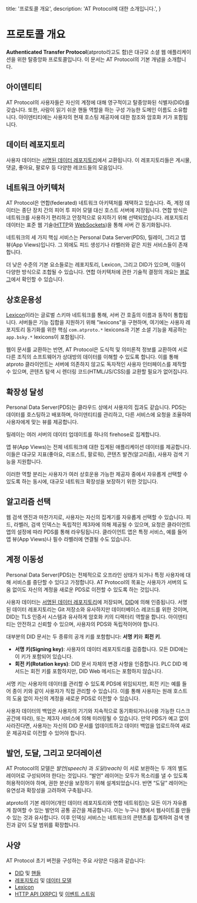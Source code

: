   title: '프로토콜 개요',
  description: 'AT Protocol에 대한 소개입니다.',
}

# 프로토콜 개요

**Authenticated Transfer Protocol**(atproto라고도 함)은 대규모 소셜 웹 애플리케이션을 위한 탈중앙화 프로토콜입니다. 이 문서는 AT Protocol의 기본 개념을 소개합니다.

## 아이덴티티

AT Protocol의 사용자들은 자신의 계정에 대해 영구적이고 탈중앙화된 식별자(DID)를 갖습니다. 또한, 사람이 읽기 쉬운 핸들 역할을 하는 구성 가능한 도메인 이름도 소유합니다. 아이덴티티에는 사용자의 현재 호스팅 제공자에 대한 참조와 암호화 키가 포함됩니다.

## 데이터 레포지토리

사용자 데이터는 [서명된 데이터 레포지토리](/guides/data-repos)에서 교환됩니다. 이 레포지토리들은 게시물, 댓글, 좋아요, 팔로우 등 다양한 레코드들의 모음입니다.

## 네트워크 아키텍처

AT Protocol은 연합(federated) 네트워크 아키텍처를 채택하고 있습니다. 즉, 계정 데이터는 종단 장치 간의 피어 투 피어 모델 대신 호스트 서버에 저장됩니다. 연합 방식은 네트워크를 사용하기 편리하고 안정적으로 유지하기 위해 선택되었습니다. 레포지토리 데이터는 표준 웹 기술([HTTP](/specs/xrpc)와 [WebSockets](/specs/event-stream))을 통해 서버 간 동기화됩니다.

네트워크의 세 가지 핵심 서비스는 Personal Data Server(PDS), 릴레이, 그리고 앱 뷰(App Views)입니다. 그 외에도 피드 생성기나 라벨러와 같은 지원 서비스들이 존재합니다.

더 낮은 수준의 기본 요소들로는 레포지토리, Lexicon, 그리고 DID가 있으며, 이들이 다양한 방식으로 조합될 수 있습니다. 연합 아키텍처에 관한 기술적 결정의 개요는 [블로그](https://bsky.social/about/blog/5-5-2023-federation-architecture)에서 확인할 수 있습니다.

## 상호운용성

[Lexicon](/specs/lexicon)이라는 글로벌 스키마 네트워크를 통해, 서버 간 호출의 이름과 동작이 통합됩니다. 서버들은 기능 집합을 지원하기 위해 "lexicons"을 구현하며, 여기에는 사용자 레포지토리 동기화를 위한 핵심 `com.atproto.*` lexicons과 기본 소셜 기능을 제공하는 `app.bsky.*` lexicons이 포함됩니다.

웹이 문서를 교환하는 반면, AT Protocol은 도식적 및 의미론적 정보를 교환하여 서로 다른 조직의 소프트웨어가 상대방의 데이터를 이해할 수 있도록 합니다. 이를 통해 atproto 클라이언트는 서버에 의존하지 않고도 독자적인 사용자 인터페이스를 제작할 수 있으며, 콘텐츠 탐색 시 렌더링 코드(HTML/JS/CSS)를 교환할 필요가 없어집니다.

## 확장성 달성

Personal Data Server(PDS)는 클라우드 상에서 사용자의 집과도 같습니다. PDS는 데이터를 호스팅하고 배포하며, 아이덴티티를 관리하고, 다른 서비스에 요청을 조율하여 사용자에게 맞는 뷰를 제공합니다.

릴레이는 여러 서버의 데이터 업데이트를 하나의 firehose로 집계합니다.

앱 뷰(App Views)는 전체 네트워크에 대한 집계된 애플리케이션 데이터를 제공합니다. 이들은 대규모 지표(좋아요, 리포스트, 팔로워), 콘텐츠 발견(알고리즘), 사용자 검색 기능을 지원합니다.

이러한 역할 분리는 사용자가 여러 상호운용 가능한 제공자 중에서 자유롭게 선택할 수 있도록 하는 동시에, 대규모 네트워크 확장성을 보장하기 위한 것입니다.

## 알고리즘 선택

웹 검색 엔진과 마찬가지로, 사용자는 자신의 집계기를 자유롭게 선택할 수 있습니다. 피드, 라벨러, 검색 인덱스는 독립적인 제3자에 의해 제공될 수 있으며, 요청은 클라이언트 앱의 설정에 따라 PDS를 통해 라우팅됩니다. 클라이언트 앱은 특정 서비스, 예를 들어 앱 뷰(App Views)나 필수 라벨러에 연결될 수도 있습니다.

## 계정 이동성

Personal Data Server(PDS)는 전체적으로 오프라인 상태가 되거나 특정 사용자에 대해 서비스를 중단할 수 있다고 가정합니다. AT Protocol의 목표는 사용자가 서버의 도움 없이도 자신의 계정을 새로운 PDS로 이전할 수 있도록 하는 것입니다.

사용자 데이터는 [서명된 데이터 레포지토리](/guides/data-repos)에 저장되며, [DID](/guides/identity)에 의해 인증됩니다. 서명된 데이터 레포지토리는 Git 저장소와 유사하지만 데이터베이스 레코드를 위한 것이며, DID는 TLS 인증서 시스템과 유사하게 암호화 키의 디렉터리 역할을 합니다. 아이덴티티는 안전하고 신뢰할 수 있으며, 사용자의 PDS와 독립적이어야 합니다.

대부분의 DID 문서는 두 종류의 공개 키를 포함합니다: **서명 키**와 **회전 키**.

* **서명 키(Signing key)**: 사용자의 데이터 레포지토리를 검증합니다. 모든 DID에는 이 키가 포함되어 있습니다.
* **회전 키(Rotation keys)**: DID 문서 자체의 변경 사항을 인증합니다. PLC DID 메서드는 회전 키를 포함하지만, DID Web 메서드는 포함하지 않습니다.

서명 키는 사용자의 데이터를 관리할 수 있도록 PDS에 위임되지만, 회전 키는 예를 들어 종이 키와 같이 사용자가 직접 관리할 수 있습니다. 이를 통해 사용자는 원래 호스트의 도움 없이 자신의 계정을 새로운 PDS로 이전할 수 있습니다.

사용자 데이터의 백업은 사용자의 기기와 지속적으로 동기화되거나(사용 가능한 디스크 공간에 따라), 또는 제3자 서비스에 의해 미러링될 수 있습니다. 만약 PDS가 예고 없이 사라진다면, 사용자는 자신의 DID 문서를 업데이트하고 데이터 백업을 업로드하여 새로운 제공자로 이전할 수 있어야 합니다.

## 발언, 도달, 그리고 모더레이션

AT Protocol의 모델은 _발언(speech)_ 과 _도달(reach)_ 이 서로 보완하는 두 개의 별도 레이어로 구성되어야 한다는 것입니다. “발언” 레이어는 모두가 목소리를 낼 수 있도록 허용적이어야 하며, 권한 분산을 보장하기 위해 설계되었습니다. 반면 “도달” 레이어는 유연성과 확장성을 고려하여 구축됩니다.

atproto의 기본 레이어(개인 데이터 레포지토리와 연합 네트워킹)는 모든 이가 자유롭게 참여할 수 있는 발언의 공통 공간을 제공합니다. 이는 누구나 웹에서 웹사이트를 만들 수 있는 것과 유사합니다. 이후 인덱싱 서비스는 네트워크의 콘텐츠를 집계하여 검색 엔진과 같이 도달 범위를 확장합니다.

## 사양

AT Protocol 초기 버전을 구성하는 주요 사양은 다음과 같습니다:

- [DID](/specs/did) 및 [핸들](/specs/handle)
- [레포지토리](/specs/repository) 및 [데이터 모델](/specs/data-model)
- [Lexicon](/specs/lexicon)
- [HTTP API (XRPC)](/specs/xrpc) 및 [이벤트 스트림](/specs/event-stream)
